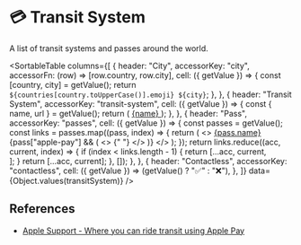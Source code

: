 
# 💳 Transit System

A list of transit systems and passes around the world.

<SortableTable
  columns={[
    {
      header: "City",
      accessorKey: "city",
      accessorFn: (row) => [row.country, row.city],
      cell: ({ getValue }) => {
        const [country, city] = getValue();
        return `${countries[country.toUpperCase()].emoji} ${city}`;
      },
    },
    {
      header: "Transit System",
      accessorKey: "transit-system",
      cell: ({ getValue }) => {
        const { name, url } = getValue();
        return (
          <a href={url} target="blank" rel="noreferrer noopener">
            {name}
          </a>
        );
      },
    },
    {
      header: "Pass",
      accessorKey: "passes",
      cell: ({ getValue }) => {
        const passes = getValue();
        const links = passes.map((pass, index) => {
          return (
            <>
              <a
                key={index}
                href={pass.url}
                target="blank"
                rel="noreferrer noopener"
              >
                {pass.name}
              </a>
              {pass["apple-pay"] && (
                <>
                  {" "}
                  <Icon icon="logos:apple-pay" inline={true} />
                </>
              )}
            </>
          );
        });
        return links.reduce((acc, current, index) => {
          if (index < links.length - 1) {
            return [...acc, current, <br />];
          }
          return [...acc, current];
        }, []);
      },
    },
    {
      header: "Contactless",
      accessorKey: "contactless",
      cell: ({ getValue }) => (getValue() ? "✅" : "❌"),
    },
  ]}
  data={Object.values(transitSystem)}
/>

## References

- [Apple Support - Where you can ride transit using Apple Pay](https://support.apple.com/en-us/118625)
